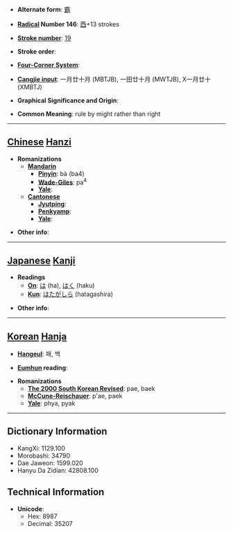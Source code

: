 * '''Alternate form''': [[霸]]

* '''[[Wiktionary:Chinese radical index| Radical]] Number 146''': [[Wiktionary:Chinese radical index 西|西]]+13 strokes

* '''[[Wiktionary:Chinese total strokes index|Stroke number]]''': [[Wiktionary:Chinese total strokes index 19|19]]

* '''Stroke order''': 

* '''[[Wiktionary:Chinese four corner index|Four-Corner System]]''': 

* '''[[Wiktionary:Chinese Cangjie index|Cangjie input]]''': 一月廿十月 (MBTJB), 一田廿十月 (MWTJB), X一月廿十 (XMBTJ)

* '''Graphical Significance and Origin''': 

* '''Common Meaning''': rule by might rather than right

----

== [[Chinese]] [[Hanzi]] ==

* '''Romanizations'''
** '''[[Mandarin]]'''
*** '''[[Pinyin]]''': bà (ba4)
*** '''[[Wade-Giles]]''': pa<sup>4</sup>
*** '''[[Yale]]''': 
** '''[[Cantonese]]'''
*** '''[[Jyutping]]''':
*** '''[[Penkyamp]]''': 
*** '''[[Yale]]''': 

* '''Other info''': 

----

== [[Japanese]] [[Kanji]] ==

* '''Readings'''
** '''[[On]]''': [[は]] (ha), [[はく]] (haku)
** '''[[Kun]]''': [[はたがしら]] (hatagashira)

* '''Other info''':  

----

== [[Korean]] [[Hanja]] ==

* '''[[Hangeul]]''': 패, 백

* '''[[Eumhun]] reading''': 

* '''Romanizations'''
** '''[[The 2000 South Korean Revised Romanization|The 2000 South Korean Revised]]''': pae, baek
** '''[[McCune-Reischauer]]''': p'ae, paek
** '''[[Yale]]''': phya, pyak

----

== Dictionary Information ==

* KangXi: 1129.100
* Morobashi: 34790
* Dae Jaweon: 1599.020
* Hanyu Da Zidian: 42808.100

== Technical Information ==

* '''Unicode''':
** Hex: 8987
** Decimal: 35207
